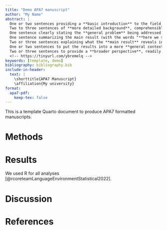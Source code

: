 ```yaml
---
title: "Demo APA7 manuscript"
author: "My Name"
abstract: |
  One or two sentences providing a **basic introduction** to the field,  comprehensible to a scientist in any discipline.
  Two to three sentences of **more detailed background**, comprehensible  to scientists in related disciplines.
  One sentence clearly stating the **general problem** being addressed by  this particular study.
  One sentence summarizing the main result (with the words "**here we show**" or their equivalent).
  Two or three sentences explaining what the **main result** reveals in direct comparison to what was thought to be the case previously, or how the  main result adds to previous knowledge.
  One or two sentences to put the results into a more **general context**.
  Two or three sentences to provide a **broader perspective**, readily comprehensible to a scientist in any discipline.
  <!-- https://tinyurl.com/ybremelq -->
keywords: [template, demo]
bibliography: bibliography.bib  
include-in-header: 
  text: |
    \shorttitle{APA7 Manuscript}
    \affiliation{My university}
format:
  apa7-pdf:
    keep-tex: false  
---
```


This is a template Quarto document to produce APA7 formatted manuscripts.

# Methods

# Results

We used R for all analyses [@rcoreteamLanguageEnvironmentStatistical2022].

# Discussion

\clearpage
# References

::: {#refs}
:::
